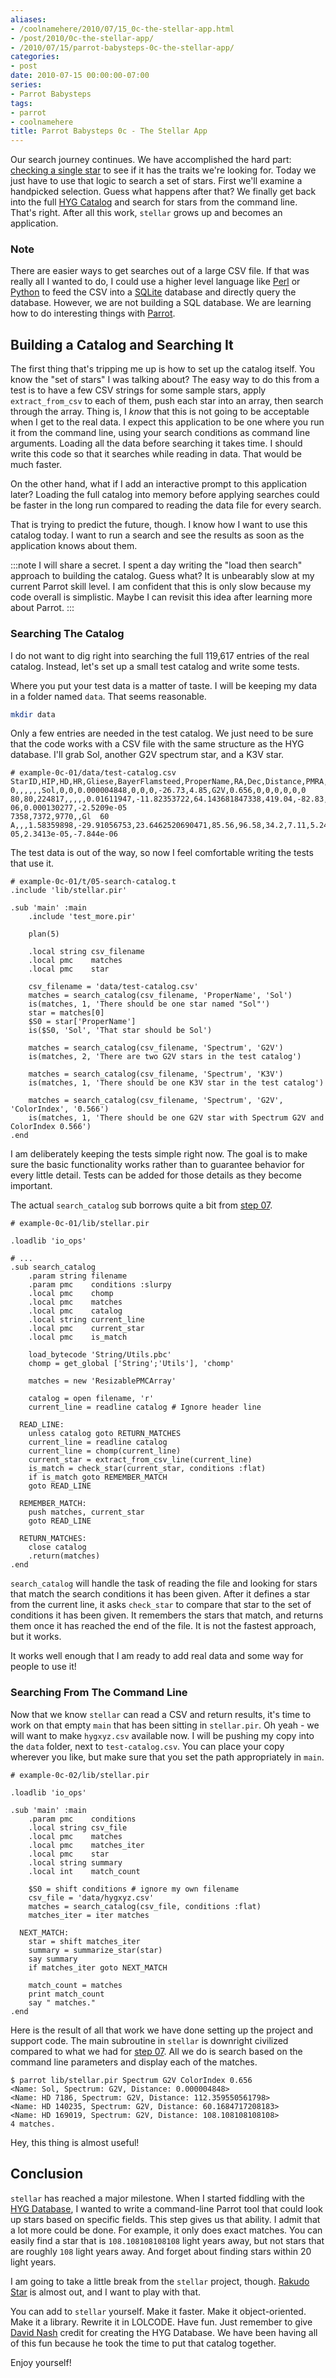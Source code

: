 ```yaml
---
aliases:
- /coolnamehere/2010/07/15_0c-the-stellar-app.html
- /post/2010/0c-the-stellar-app/
- /2010/07/15/parrot-babysteps-0c-the-stellar-app/
categories:
- post
date: 2010-07-15 00:00:00-07:00
series:
- Parrot Babysteps
tags:
- parrot
- coolnamehere
title: Parrot Babysteps 0c - The Stellar App
---
```


[step 07]: /post/2009/10/parrot-babysteps-07-writing-subroutines
[checking a single star]: /post/2010/06/parrot-babysteps-0b-subroutine-params
[HYG Catalog]: http://www.astronexus.com

Our search journey continues. We have accomplished the hard 
part: [checking a single star][] to see if it has the traits we're looking for.
Today we just have to use that logic to search a set of stars. First we'll
examine a handpicked selection. Guess what happens after that? We finally get
back into the full [HYG Catalog][] and search for stars from the command line.
That's right. After all this work, `stellar` grows up and becomes an
application.

[Perl]: /tags/perl/
[Python]: /tags/python/
[Parrot]: /tags/parrot/
[SQLite]: http://sqlite.org

### Note

There are easier ways to get searches out of a large CSV file. If
that was really all I wanted to do, I could use a higher level language like
[Perl][] or [Python][] to feed the CSV into a [SQLite][] database and directly
query the database. However, we are not building a SQL database. We are learning
how to do interesting things with [Parrot][].

## Building a Catalog and Searching It

The first thing that's tripping me up is how to set up the catalog itself. You
know the "set of stars" I was talking about? The easy way to do this from a test
is to have a few CSV strings for some sample stars, apply `extract_from_csv` to
each of them, push each star into an array, then search through the array. Thing 
is, I *know* that this is not going to be acceptable when I get to the real data.
I expect this application to be one where you run it from the command line,
using your search conditions as command line arguments. Loading all the data
before searching it takes time. I should write this code so that it searches
while reading in data. That would be much faster.

On the other hand, what if I add an interactive prompt to this application later?
Loading the full catalog into memory before applying searches could be
faster in the long run compared to reading the data file for every search.

That is trying to predict the future, though. I know how I want to use this
catalog today. I want to run a search and see the results as soon as the
application knows about them.

:::note
I will share a secret. I spent a day writing the "load then
search" approach to building the catalog. Guess what? It is unbearably slow at
my current Parrot skill level. I am confident that this is only
slow because my code overall is simplistic. Maybe I can revisit this idea after
learning more about Parrot.
:::

### Searching The Catalog

I do not want to dig right into searching the full 119,617 entries of the real
catalog. Instead, let's set up a small test catalog and write some tests.

Where you put your test data is a matter of taste. I will be keeping my data in
a folder named `data`. That seems reasonable.

```bash
mkdir data
```

Only a few entries are needed in the test catalog. We just need to be sure that
the code works with a CSV file with the same structure as the HYG database.
I'll grab Sol, another G2V spectrum star, and a K3V star.

```csv
# example-0c-01/data/test-catalog.csv
StarID,HIP,HD,HR,Gliese,BayerFlamsteed,ProperName,RA,Dec,Distance,PMRA,PMDec,RV,Mag,AbsMag,Spectrum,ColorIndex,X,Y,Z,VX,VY,VZ
0,,,,,,Sol,0,0,0.000004848,0,0,0,-26.73,4.85,G2V,0.656,0,0,0,0,0,0
80,80,224817,,,,,0.01611947,-11.82353722,64.143681847338,419.04,-82.83,,8.40,4.36423057594421,G2V,0.566,62.7822,0.26494,-13.14292,-5.827e-06,0.000130277,-2.5209e-05
7358,7372,9770,,Gl  60 A,,,1.58359898,-29.91056753,23.6462520690471,85.56,96.58,34.2,7.11,5.2411884257345,K3V,0.909,18.76027,8.25627,-11.79114,2.8852e-05,2.3413e-05,-7.844e-06
```

The test data is out of the way, so now I feel comfortable writing the tests
that use it.

```
# example-0c-01/t/05-search-catalog.t
.include 'lib/stellar.pir'

.sub 'main' :main
    .include 'test_more.pir'

    plan(5)

    .local string csv_filename 
    .local pmc    matches
    .local pmc    star
    
    csv_filename = 'data/test-catalog.csv'
    matches = search_catalog(csv_filename, 'ProperName', 'Sol')
    is(matches, 1, 'There should be one star named "Sol"')
    star = matches[0]
    $S0 = star['ProperName']
    is($S0, 'Sol', 'That star should be Sol')

    matches = search_catalog(csv_filename, 'Spectrum', 'G2V')
    is(matches, 2, 'There are two G2V stars in the test catalog')

    matches = search_catalog(csv_filename, 'Spectrum', 'K3V')
    is(matches, 1, 'There should be one K3V star in the test catalog')

    matches = search_catalog(csv_filename, 'Spectrum', 'G2V', 'ColorIndex', '0.566')
    is(matches, 1, 'There should be one G2V star with Spectrum G2V and ColorIndex 0.566')
.end
```

I am deliberately keeping the tests simple right now. The goal is to make sure
the basic functionality works rather than to guarantee behavior for every little
detail. Tests can be added for those details as they become important.

The actual `search_catalog` sub borrows quite a bit from [step 07][]. 

```
# example-0c-01/lib/stellar.pir

.loadlib 'io_ops'

# ...
.sub search_catalog
    .param string filename
    .param pmc    conditions :slurpy
    .local pmc    chomp
    .local pmc    matches
    .local pmc    catalog
    .local string current_line
    .local pmc    current_star
    .local pmc    is_match

    load_bytecode 'String/Utils.pbc'
    chomp = get_global ['String';'Utils'], 'chomp'

    matches = new 'ResizablePMCArray'

    catalog = open filename, 'r'
    current_line = readline catalog # Ignore header line

  READ_LINE:
    unless catalog goto RETURN_MATCHES
    current_line = readline catalog
    current_line = chomp(current_line)
    current_star = extract_from_csv_line(current_line)
    is_match = check_star(current_star, conditions :flat)
    if is_match goto REMEMBER_MATCH
    goto READ_LINE

  REMEMBER_MATCH:
    push matches, current_star
    goto READ_LINE

  RETURN_MATCHES:
    close catalog
    .return(matches)
.end
```

`search_catalog` will handle the task of reading the file and looking for
stars that match the search conditions it has been given. After it defines
a star from the current line, it asks `check_star` to compare that star
to the set of conditions it has been given. It remembers the stars that
match, and returns them once it has reached the end of the file. It is not
the fastest approach, but it works.

It works well enough that I am ready to add real data and some way for people
to use it!

### Searching From The Command Line

Now that we know `stellar` can read a CSV and return results, it's time to work
on that empty `main` that has been sitting in `stellar.pir`. Oh yeah - we will
want to make `hygxyz.csv` available now. I will be pushing my copy into the
`data` folder, next to `test-catalog.csv`. You can place your copy wherever you
like, but make sure that you set the path appropriately in `main`.

```
# example-0c-02/lib/stellar.pir

.loadlib 'io_ops'

.sub 'main' :main
    .param pmc    conditions
    .local string csv_file
    .local pmc    matches
    .local pmc    matches_iter
    .local pmc    star
    .local string summary
    .local int    match_count

    $S0 = shift conditions # ignore my own filename
    csv_file = 'data/hygxyz.csv'
    matches = search_catalog(csv_file, conditions :flat)
    matches_iter = iter matches

  NEXT_MATCH:
    star = shift matches_iter
    summary = summarize_star(star)
    say summary
    if matches_iter goto NEXT_MATCH

    match_count = matches
    print match_count
    say " matches."
.end
```

Here is the result of all that work we have done setting up the project and 
support code. The main subroutine in `stellar` is downright civilized 
compared to what we had for [step 07][]. All we do is search based on the
command line parameters and display each of the matches.

```
$ parrot lib/stellar.pir Spectrum G2V ColorIndex 0.656
<Name: Sol, Spectrum: G2V, Distance: 0.000004848>
<Name: HD 7186, Spectrum: G2V, Distance: 112.359550561798>
<Name: HD 140235, Spectrum: G2V, Distance: 60.1684717208183>
<Name: HD 169019, Spectrum: G2V, Distance: 108.108108108108>
4 matches.
```

Hey, this thing is almost useful!

## Conclusion

[HYG Database]: http://astronexus.com/node/34

`stellar` has reached a major milestone. When I started fiddling with the [HYG
Database][], I wanted to write a command-line Parrot tool that could look up
stars based on specific fields. This step gives us that ability. I admit that
a lot more could be done. For example, it only does exact matches. You can
easily find a star that is `108.108108108108` light years away, but not
stars that are roughly `108` light years away. And forget about finding
stars within 20 light years.

[Rakudo Star]: http://rakudo.org

I am going to take a little break from the `stellar` project, though. 
[Rakudo Star][] is almost out, and I want to play with that.

[David Nash]: http://astronexus.com/node/10

You can add to `stellar` yourself. Make it faster. Make it
object-oriented. Make it a library. Rewrite it in LOLCODE. Have fun. Just
remember to give [David Nash][] credit for creating the HYG Database. 
We have been having all of this fun because he took the time to put that
catalog together.

Enjoy yourself!
